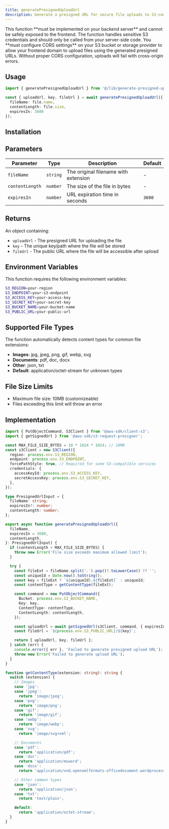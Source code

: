 ```yaml
---
title: generatePresignedUploadUrl
description: Generate a presigned URL for secure file uploads to S3-compatible storage
---
```


<Callout title="Backend Implementation Required" type="error">
  This function **must be implemented on your backend server** and cannot be safely exposed to the frontend. The function handles sensitive S3 credentials and should only be called from your server-side code.
</Callout>

<Callout title="CORS Configuration Required" type="error">
  You **must configure CORS settings** on your S3 bucket or storage provider to allow your frontend domain to upload files using the generated presigned URLs. Without proper CORS configuration, uploads will fail with cross-origin errors.
</Callout>

## Usage

```typescript
import { generatePresignedUploadUrl } from '@/lib/generate-presigned-upload-url';

const { uploadUrl, key, fileUrl } = await generatePresignedUploadUrl({
  fileName: file.name,
  contentLength: file.size,
  expiresIn: 3600
});
```

## Installation

<InstallTabs component="generate-presigned-upload-url" />

## Parameters

| Parameter       | Type     | Description                                    | Default |
|----------------|----------|------------------------------------------------|---------|
| `fileName`     | `string` | The original filename with extension          | -       |
| `contentLength`| `number` | The size of the file in bytes                 | -       |
| `expiresIn`    | `number` | URL expiration time in seconds                | `3600`  |

## Returns

An object containing:
- `uploadUrl` - The presigned URL for uploading the file
- `key` - The unique key/path where the file will be stored
- `fileUrl` - The public URL where the file will be accessible after upload

## Environment Variables

This function requires the following environment variables:

```bash
S3_REGION=your-region
S3_ENDPOINT=your-s3-endpoint
S3_ACCESS_KEY=your-access-key
S3_SECRET_KEY=your-secret-key
S3_BUCKET_NAME=your-bucket-name
S3_PUBLIC_URL=your-public-url
```

## Supported File Types

The function automatically detects content types for common file extensions:

- **Images**: jpg, jpeg, png, gif, webp, svg
- **Documents**: pdf, doc, docx
- **Other**: json, txt
- **Default**: application/octet-stream for unknown types

## File Size Limits

- Maximum file size: 10MB (customizeable)
- Files exceeding this limit will throw an error

## Implementation

```typescript
import { PutObjectCommand, S3Client } from '@aws-sdk/client-s3';
import { getSignedUrl } from '@aws-sdk/s3-request-presigner';

const MAX_FILE_SIZE_BYTES = 10 * 1024 * 1024; // 10MB
const s3Client = new S3Client({
  region: process.env.S3_REGION,
  endpoint: process.env.S3_ENDPOINT,
  forcePathStyle: true, // Required for some S3-compatible services
  credentials: {
    accessKeyId: process.env.S3_ACCESS_KEY,
    secretAccessKey: process.env.S3_SECRET_KEY,
  },
});

type PresignedUrlInput = {
  fileName: string;
  expiresIn?: number;
  contentLength: number;
};

export async function generatePresignedUploadUrl({
  fileName,
  expiresIn = 3600,
  contentLength,
}: PresignedUrlInput) {
  if (contentLength > MAX_FILE_SIZE_BYTES) {
    throw new Error('File size exceeds maximum allowed limit');
  }

  try {
    const fileExt = fileName.split('.').pop()?.toLowerCase() ?? '';
    const uniqueId = Date.now().toString();
    const key = fileExt ? `${uniqueId}.${fileExt}` : uniqueId;
    const contentType = getContentType(fileExt);

    const command = new PutObjectCommand({
      Bucket: process.env.S3_BUCKET_NAME,
      Key: key,
      ContentType: contentType,
      ContentLength: contentLength,
    });

    const uploadUrl = await getSignedUrl(s3Client, command, { expiresIn });
    const fileUrl = `${process.env.S3_PUBLIC_URL}/${key}`;

    return { uploadUrl, key, fileUrl };
  } catch (err) {
    console.error({ err }, 'Failed to generate presigned upload URL');
    throw new Error('Failed to generate upload URL');
  }
}

function getContentType(extension: string): string {
  switch (extension) {
    // Images
    case 'jpg':
    case 'jpeg':
      return 'image/jpeg';
    case 'png':
      return 'image/png';
    case 'gif':
      return 'image/gif';
    case 'webp':
      return 'image/webp';
    case 'svg':
      return 'image/svg+xml';

    // Documents
    case 'pdf':
      return 'application/pdf';
    case 'doc':
      return 'application/msword';
    case 'docx':
      return 'application/vnd.openxmlformats-officedocument.wordprocessingml.document';

    // Other common types
    case 'json':
      return 'application/json';
    case 'txt':
      return 'text/plain';

    default:
      return 'application/octet-stream';
  }
}

```
